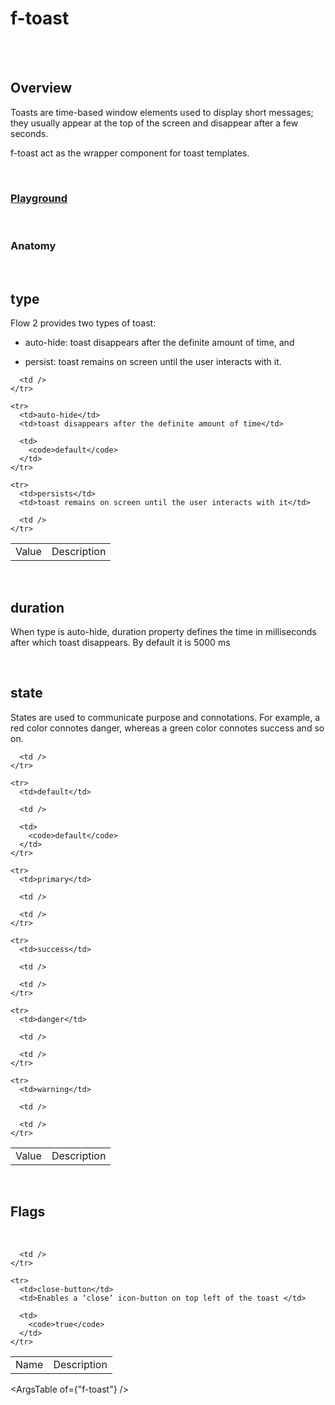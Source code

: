 
<Meta of={FToastStories} />

# f-toast

<br />

<br />

## Overview

<f-divider />

Toasts are time-based window elements used to display short messages; they usually appear at the top of the screen and disappear after a few seconds.

f-toast act as the wrapper component for toast templates.

<br />

### [Playground](/story/components-f-toast--playground)

<Canvas>
  <Story of={FToastStories.Playground} />
</Canvas>

<br />

### Anatomy

<f-divider />

<Story of={FToastStories.Anatomy} />

<br />

## type

Flow 2 provides two types of toast:

*   auto-hide: toast disappears after the definite amount of time, and

*   persist: toast remains on screen until the user interacts with it.

<Canvas>
  <Story of={FToastStories.Type} />
</Canvas>

<table className="custom-table">
  <tbody>
    <tr>
      <td>Value</td>
      <td>Description</td>

      <td />
    </tr>

    <tr>
      <td>auto-hide</td>
      <td>toast disappears after the definite amount of time</td>

      <td>
        <code>default</code>
      </td>
    </tr>

    <tr>
      <td>persists</td>
      <td>toast remains on screen until the user interacts with it</td>

      <td />
    </tr>
  </tbody>
</table>

<br />

## duration

<f-divider />

When type is auto-hide, duration property defines the time in milliseconds after which toast disappears. By default it is 5000 ms

<Canvas>
  <Story of={FToastStories.Duration} />
</Canvas>

<br />

## state

<f-divider />

States are used to communicate purpose and connotations. For example, a red color connotes danger, whereas a green color connotes success and so on.

<Canvas>
  <Story of={FToastStories.State} />
</Canvas>

<table className="custom-table">
  <tbody>
    <tr>
      <td>Value</td>
      <td>Description</td>

      <td />
    </tr>

    <tr>
      <td>default</td>

      <td />

      <td>
        <code>default</code>
      </td>
    </tr>

    <tr>
      <td>primary</td>

      <td />

      <td />
    </tr>

    <tr>
      <td>success</td>

      <td />

      <td />
    </tr>

    <tr>
      <td>danger</td>

      <td />

      <td />
    </tr>

    <tr>
      <td>warning</td>

      <td />

      <td />
    </tr>
  </tbody>
</table>

<br />

## Flags

<f-divider />

<br />

<Canvas>
  <Story of={FToastStories.Flags} />
</Canvas>

<table className="custom-table">
  <tbody>
    <tr>
      <td>Name</td>
      <td>Description</td>

      <td />
    </tr>

    <tr>
      <td>close-button</td>
      <td>Enables a ‘close’ icon-button on top left of the toast </td>

      <td>
        <code>true</code>
      </td>
    </tr>
  </tbody>
</table>

<ArgsTable of={"f-toast"} />
